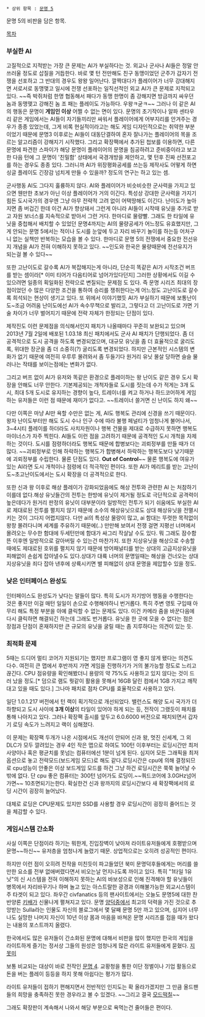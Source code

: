  * 상위 항목 : [[문명 5]]

문명 5의 비판을 담은 항목. 

[[목차]]

=== 부실한 AI ===
고질적으로 지적받는 가장 큰 문제는 AI가 부실하다는 것. 외교나 군사나 AI들은 정말 안쓰러울 정도로 삽질을 거듭한다. 바로 몇 턴 전만해도 친구 동맹이었던 군주가 갑자기 전쟁을 선포하고 그 반대의 경우도 왕왕 일어난다. 깔짝대다가 플레이어가 너무 강대해지면 서로서로 동맹맺고 일시에 전쟁 선포하는 일직선적인 외교 AI가 큰 문제로 지적되고 있다. ~~즉 박쥐처럼 한명 협동해서 패다가 동맹 한명이 좀 강해지면 방금까지 싸우던 놈과 동맹맺고 강해진 놈 조 패는 플레이도 가능하다. 우왕ㅋ굳ㅋ~~ 그러나 이 같은 AI의 행동은 문명이 '''게임인 이상''' 어쩔 수 없는 면이 있다. 문명의 초기작이나 알파 센타우리 같은 게임에서는 AI들이 자기들끼리만 싸워서 플레이어에게 어부지리를 안겨주는 경우가 종종 있었는데, 그게 비록 현실적이라고는 해도 게임 디자인적으로는 취약한 부분이었기 때문에 문명3 이후로는 AI들이 대동단결하여 혼자 잘나가는 플레이어의 목을 조르는 알고리즘이 강해지기 시작했다. 그리고 확장팩에서 추가된 첩보를 이용하면, 다른 문명에 파견한 스파이가 해당 문명이 플레이어의 문명을 침공하려고 준비중이라고 보고한 다음 턴에 그 문명이 '친밀함' 상태에서 국경개방을 제안하고, 몇 턴후 진짜 선전포고를 하는 경우도 종종 있다. 그러니까 AI가 위장평화공세를 쓰는등 제작사도 어떻게 하면 싱글 플레이도 긴장감 넘치게 만들 수 있을까? 정도의 연구는 하고 있는 셈.

군사행동 AI도 그다지 훌륭하지 않다. AI와 플레이어가 비슷비슷한 군사력을 가지고 있으면 웬만한 초보가 아닌 이상 플레이어가 거의 이긴다. 특성상 강대한 군사력을 가지기 힘든 도시국가의 경우엔 그냥 아무 전략적 고려 없이 어택땅해도 이긴다. 난이도가 높아지면 좀 버겁긴 한데 이건 AI가 향상돼서 그런게 아니라 AI들이 시작때 유닛을 추가로 받고 자원 보너스를 지속적으로 받아서 그런 거다. 한마디로 물량빨. 그래도 한 타일에 유닛을 중첩해서 배치할 수 있었던 문명4까지는 AI의 물량공세가 어느정도 유효했지만, 그게 안되는 문명 5에서는 적이나 도시를 눈앞에 두고 자리 바꾸기 놀이를 하는등 어처구니 없는 실책만 반복하는 모습을 볼 수 있다. 한마디로 문명 5의 전쟁에서 중요한 전선유지 개념을 AI가 전혀 이해하지 못하고 있다. ~~인도와 한국은 물량때문에 전선유지가 되는걸 볼 수 있다~~

또한 고난이도로 갈수록 AI가 복잡해지는게 아니라, 단순히 똑같은 AI가 시작조건 버프를 받는 셈이라[* 이미 티어가 다음티어로 넘어가있다던지] 그러한 상황에서도 이길 수 있으려면 일종의 획일화된 전략으로 변질되는 문제점 도 있다. 즉 문명 시리즈 최대의 장점이었던 수 많은 다양한 조건을 통하여 승리를 쟁취한다는게 어느정도 고난이도로 갈수록 희석되는 현상이 생기고 있다. 또 위에서 이야기했듯 AI가 부실하기 때문에 보통난이도~조금 어려움 난이도에선 AI가 속수무책으로 발리고, 그렇다고 더 고난이도로 가면 기술 차이가 너무 벌어지기 때문에 전략 자체가 한정되는 단점이 있다.

제작진도 이런 문제점을 의식해서인지 패치가 나올때마다 꾸준히 보완되고 있으며 2013년 7월 2일에 배포된 1.03.18 최신 패치에서도 군사 AI 패치가 단행되었다. 좀 더 공격적으로 도시 공격을 하도록 변경되었으며, 대규모 유닛을 좀 더 효율적으로 굴리도록, 위대한 장군을 좀 더 소중히(?) 굴리도록 변경되었다. 하지만 근본적인 시스템의 변화가 없기 때문에 여전히 우루루 몰려와서 좀 두들기다 원거리 유닛 몰살 당하면 슬슬 물러나는 작태를 보이는점에는 변화가 없다.  

그리고 버프 없이 AI가 유저와 똑같은 환경으로 플레이하는 왕 난이도 같은 경우 도시 확장을 안해도 너무 안한다. 기본제공되는 개척자들로 도시를 짓는데 수가 적게는 3개 도시, 최대 5개 도시로 유지하는 경향이 높다, 트레이너를 켜고 하거나 하드코어하게 게임하는 유저들은 이런 점 때문에 재미가 없다고. ~~트레이너 쓸거면 신 난이도 하지 왜~~

다만 이쪽은 마냥 AI만 욕할 수만은 없는 게, AI도 행복도 관리에 신경을 쓰기 때문이다. 왕자 난이도부터만 해도 도시 수나 인구 수에 따라 불행 페널티가 엄청나게 불어나서, 3~4시티 플레이를 하더라도 사치자원이나 행복 건물을 제대로 수급하지 못하면 행복도 마이너스가 자주 찍힌다. AI들도 이런 점을 고려하기 때문에 공격적인 도시 개척을 자제하는 것이다. 도시를 점령하더라도 행복도 때문에 합병보다는 괴뢰정부를 만들 때가 더 많다. ~~괴뢰정부로 인해 하락하는 행복도가 합병해서 하락하는 행복도보다 낮기때문에 괴뢰정부를 수립한다. 물론 단점도 있다. '''Out of Control'''~~ 물론 행복도에 여유가 있는 AI라면 도시 개척이나 점령에 더 적극적인 편이다. 또한 AI가 메리트를 받는 고난이도~초고난이도에서는 도시 확장을 더 공격적으로 한다.

또한 신과 왕 이후로 해상 플레이가 강화되었음에도 해상 전투와 관련한 AI 는 처참하기 이를데 없다.해상 유닛들간의 전투는 한방에 유닛이 제거될 정도로 극단적으로 공격력이 높은데다가 원거리 판정의 유닛이 대부분이라 일방적인 전투가 되기 쉬움에도 부실한 AI로 제대로된 전투를 펼치지 않기 때문에 소수의 해상유닛으로도 상대 해상유닛을 전멸시키는 것이 그다지 어렵지않다. 다만 ai의 특성상 물량이 많고, ai 함대는 뚜렷한 목적없이 왕창 몰려다니며 세계를 주유하기 때문에(..) 만만해 보여서 전쟁 걸면 지평선 너머에서 몰려오는 무수한 함대에 두세턴만에 함대가 싸그리 작살날 수도 있다. 뭐 그래도 잠수함 뜬 이후엔 일방적으로 갈아버릴 수 있는건 마찬가지.
또한 지상유닛을 해상으로 수송할때에도 제대로된 호위를 펼치지 않기 때문에 방어패널티를 받는 상대의 고급지상유닛을 피해없이 손쉽게 잡아낼수도 있다.상대가 대륙 너머의 문명일때는 해상을 건너오는 상대 지상유닛을 죄다 잡아 낸후에 상륙시키면 별 피해없이 상대 문명을 제압할수 있을 정도. 
=== 낮은 인터페이스 완성도 ===
인터페이스도 완성도가 낮다는 말들이 많다. 특히 도시가 자기방어 행동을 수행한다는 것은 좋지만 이걸 매턴 일일이 손으로 수행해야하니 번거롭다. 특히 주변 영토 구입때 아무리 해도 특정 부분을 아예 클릭할 수 없는 문제도 있다. 이건 카메라 줌을 바꾼다음에 다시 클릭하면 해결되긴 하는데 그래도 번거롭다. 유닛을 한 곳에 모을 수 없다는 점은 장점과 단점이 혼재하지만 큰 규모의 유닛을 굴릴 때는 좀 지루하다는 의견이 있는 듯.
=== 최적화 문제 ===
5때는 드디어 멀티 코어가 지원되기는 했지만 프로그램이 영 좋지 않게 됐다는 의견도 다수. 여전히 큰 맵에서 후반까지 가면 게임을 진행하기가 거의 불가능할 정도로 느리고 끊긴다. CPU 점유량을 확인해봤더니 용량의 약 75%도 사용하고 있지 않다는 것이 드러 났을 정도.[* 덤으로 램도 뭣같이 활용을 못해서 16GB 달린 컴에서 1GB 가지고 깨작대고 있을 때도 있다.] 그나마 패치로 점차 CPU를 효율적으로 사용하고 있다.

일단 1.0.1.217 버전에서 턴 랙이 획기적으로 개선되었다. 밸런스도 해양 도시 국가가 더 하향되고 도시 사이에 '''3개 이상'''의 타일이 있어야 하게 되는 등, 전작이 그랬듯이 패치를 통해 나아지고 있다. 그러나 확장팩 출시를 앞두고 6.0.6000 버전으로 패치되면서 갑자기 로딩 속도가 느려지고 랙이 심해졌다.

이 문제는 확장팩 두개가 나온 시점에서도 개선이 안되어 신과 왕, 멋진 신세계, 그 외 DLC가 모두 깔려있는 경우 4인 작은 맵으로 하여도 100턴 이후부터는 로딩시간만 최저사양이나 혹은 평균치를 못넘는 컴퓨터에선 1분이 넘게 된다. 심지어 모든 그래픽을 최저 옵션으로 놓고 전략모드(보드게임 모드)로 해도 같다.로딩시간은 cpu에 의해 결정되므로 cpu성능이 안좋은 이상 보드게임 모드를 하건 그냥 하건 로딩시간은 쭉쭉 늘어날 수 밖에 없다. 단 cpu 좋은 컴퓨터는 300턴 넘어가도 로딩이.~~쿼드코어에 3.0GHz넘어가면~~ 10초면되기는한다. 확실한건 신과 왕까지의 로딩시간보다 새 확장팩에서의 로딩 시간이 굉장히 늘어났다.

대체로 로딩은 CPU문제도 있지만 SSD를 사용할 경우 로딩시간이 굉장히 줄어드는 것을 체감할 수 있다.

=== 게임시스템 간소화 ===
사실 이쪽은 단점이라 하기는 뭐한게, 진입장벽이 낮아져 라이트유저들에게 호평받으며 문명~~하신~~ 유저층을 엄청나게 늘렸기 때문. 상업적으로는 오히려 성공적인 편이다.

하지만 이런 점이 오히려 전작을 미친듯이 파고들었던 북미 문명덕후들에게는 머리를 쓸 만한 요소를 전부 없애버렸다면서 비오는날 먼지나도록 까이고 있다. 특히 "1타일 1유닛"의 신 시스템을 전혀 이해하지 못하는 AI의 바보성으로 인해 진격해야 할 유닛들이 병목에서 자리바꾸기나 하며 놀고 있는 아스트랄한 광경과 이해불가능한 외교시스템이 주 타겟이 되고 있다. 좌우간 civfanatics 등의 팬사이트에서는 오늘도 문명5에 대한 찬반양론 [[키배]]가 신물나게 펼쳐지고 있다. 문명 [[양덕]]중에서 최고의 덕력을 가진 것으로 추앙받는 Sulla라는 인물도 자신의 블로그에서 몇 달째 문명 5만 까고 있으며, 심지어 너무나도 실망한 나머지 자신이 10년 이상 몸과 마음을 바쳐온 문명 시리즈를 접을 때가 왔다는 내용의 포스트까지 올렸다.

한국에서도 많은 유저들이 간소화된 문명에 대해서 비판을 많이 했지만 한국의 게임을 라이트하게 즐기는 정서상 그들의 원성은 엄청나게 많은 라이트 유저들에게 묻혔다. [[지못미]]

보통 비교되는 대상이 바로 전작인 [[문명 4]]. 교황청을 통한 이단 정벌이나 기업 활동으로 돈을 버는 플레이 등등을 하지 못해 아쉽다는 평가가 많다.

라이트 유저들이 접하기 편해지면서 전반적인 인지도는 확 올라가겠지만 그 만큼 올드팬들의 희망을 충족하진 못한 경우라고 볼 수 있겠다. ~~그리고 결국 [[모드떡칠]]~~

그래도 확장판이 계속해서 나와서 해당 부분으로 욕먹는건 줄어들은 편이다.
